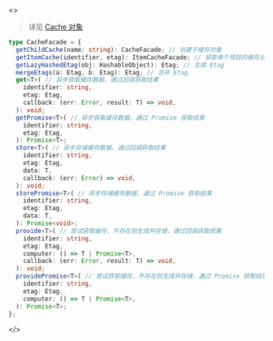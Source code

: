 <>

> 详见 [Cache 对象](/api/javascript-api/cache)

```ts
type CacheFacade = {
  getChildCache(name: string): CacheFacade; // 创建子缓存对象
  getItemCache(identifier, etag): ItemCacheFacade; // 获取单个项目的缓存对象
  getLazyHashedEtag(obj: HashableObject): Etag; // 生成 Etag
  mergeEtags(a: Etag, b: Etag): Etag; // 合并 Etag
  get<T>( // 异步获取缓存数据，通过回调获取结果
    identifier: string,
    etag: Etag,
    callback: (err: Error, result: T) => void,
  ): void;
  getPromise<T>( // 异步获取缓存数据，通过 Promise 获取结果
    identifier: string,
    etag: Etag,
  ): Promise<T>;
  store<T>( // 异步存储缓存数据，通过回调获取结果
    identifier: string,
    etag: Etag,
    data: T,
    callback: (err: Error) => void,
  ): void;
  storePromise<T>( // 异步存储缓存数据，通过 Promise 获取结果
    identifier: string,
    etag: Etag,
    data: T,
  ): Promise<void>;
  provide<T>( // 尝试获取缓存，不存在则生成并存储，通过回调获取结果
    identifier: string,
    etag: Etag,
    computer: () => T | Promise<T>,
    callback: (err: Error, result: T) => void,
  ): void;
  providePromise<T>( // 尝试获取缓存，不存在则生成并存储，通过 Promise 获取结果
    identifier: string,
    etag: Etag,
    computer: () => T | Promise<T>,
  ): Promise<T>;
};
```

</>
